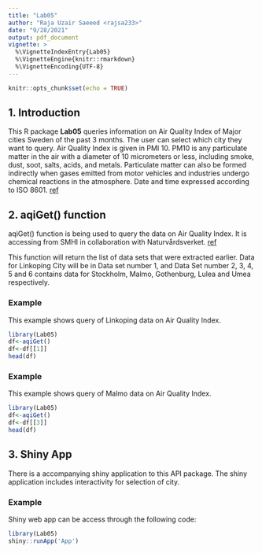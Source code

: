 ```yaml
---
title: "Lab05"
author: "Raja Uzair Saeeed <rajsa233>"
date: "9/28/2021"
output: pdf_document
vignette: >
  %\VignetteIndexEntry{Lab05}
  %\VignetteEngine{knitr::rmarkdown}
  %\VignetteEncoding{UTF-8}
---
```


```r
knitr::opts_chunk$set(echo = TRUE)
```
## 1. Introduction

This R package **Lab05** queries information on Air Quality Index of Major cities Sweden of the past 3 months. The user can select which city they want to query. Air Quality Index is given in PMI 10. PM10 is any particulate matter in the air with a diameter of 10 micrometers or less, including smoke, dust, soot, salts, acids, and metals. Particulate matter can also be formed indirectly when gases emitted from motor vehicles and industries undergo chemical reactions in the atmosphere. Date and time expressed according to ISO 8601. [ref](https://en.wikipedia.org/wiki/ISO_8601)

## 2. aqiGet() function

aqiGet() function is being used to query the data on Air Quality Index. It is accessing from SMHI in collaboration with Naturvårdsverket. [ref](https://www.naturvardsverket.se/amnesomraden/luft/statistik--utslapp-och-halter/luftkvaliteten-i-realtid-och-preliminar-statistik/webbtjanster-luftkvalitetsdata)

This function will return the list of data sets that were extracted earlier. Data for Linkoping City will be in Data set number 1, and Data Set number 2, 3, 4, 5 and 6 contains data for Stockholm, Malmo, Gothenburg, Lulea and Umea respectively. 

### Example
This example shows query of Linkoping data on Air Quality Index.
```r
library(Lab05)
df<-aqiGet()
df<-df[[1]]
head(df)
```

### Example
This example shows query of Malmo data on Air Quality Index.
```r
library(Lab05)
df<-aqiGet()
df<-df[[3]]
head(df)
```

## 3. Shiny App

There is a accompanying shiny application to this API package. The shiny application includes interactivity for selection of city.

### Example
Shiny web app can be access through the following code:
```r
library(Lab05)
shiny::runApp('App')
```